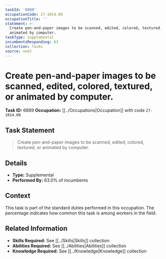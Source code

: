 ```yaml
---
taskId: '6889'
occupationCode: 27-1014.00
occupationTitle: ''
statement: >-
  Create pen-and-paper images to be scanned, edited, colored, textured, or
  animated by computer.
taskType: Supplemental
incumbentsResponding: 63
collection: Tasks
source: onet
---
```

# Create pen-and-paper images to be scanned, edited, colored, textured, or animated by computer.

**Task ID:** 6889
**Occupation:** [[../Occupations|Occupation]] with code `27-1014.00`

## Task Statement

> Create pen-and-paper images to be scanned, edited, colored, textured, or animated by computer.

## Details

- **Type:** Supplemental
- **Performed By:** 63.0% of incumbents

## Context

This task is part of the standard duties performed in this occupation. The percentage indicates how common this task is among workers in the field.

## Related Information

- **Skills Required:** See [[../Skills|Skills]] collection
- **Abilities Required:** See [[../Abilities|Abilities]] collection
- **Knowledge Required:** See [[../Knowledge|Knowledge]] collection
